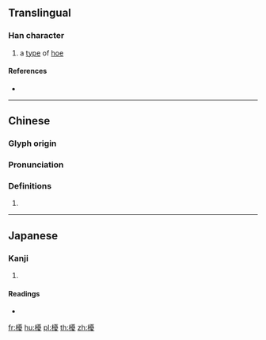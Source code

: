 {{character info/new}}
==Translingual==

===Han character===
{{Han char|rn=75|rad=木|as=15|sn=19|four=41947|canj=DMBE|ids=⿰木憂}}

# a [[type]] of [[hoe]]

====References====
* {{Han ref|kx=0559.290|dkj=15787|dj=0949.040|hdz=21313.040|uh=6ACC|ud=27340|bh=F24E|bd=62030}}

----

==Chinese==
{{zh-forms}}

===Glyph origin===
{{Han etym}}

===Pronunciation===
{{zh-pron
|m=yōu
|c=jau1
|mc=y
|oc=y
|ma=
|cat=n
}}

===Definitions===
{{zh-hanzi}}

# {{rfdef|lang=zh}}

----

==Japanese==

===Kanji===
{{ja-kanji|grade=|rs=木15}}

# {{defn|lang=ja|sort=木15}}

====Readings====
* {{ja-readings|on=[[ゆう]] (yū), [[う]] (u)|kun=[[ならす]] (narasu)}}

[[fr:櫌]]
[[hu:櫌]]
[[pl:櫌]]
[[th:櫌]]
[[zh:櫌]]